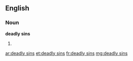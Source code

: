 ==English==

===Noun===
'''deadly sins'''

# {{plural of|deadly sin}}

[[ar:deadly sins]]
[[et:deadly sins]]
[[fr:deadly sins]]
[[mg:deadly sins]]